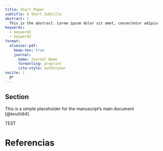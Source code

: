 ```yaml
---
title: Short Paper
subtitle: A Short Subtitle
abstract: |
  This is the abstract. Lorem ipsum dolor sit amet, consectetur adipiscing elit. Vestibulum augue turpis, dictum non malesuada a, volutpat eget velit. Nam placerat turpis purus, eu tristique ex tincidunt et. Mauris sed augue eget turpis ultrices tincidunt. Sed et mi in leo porta egestas. Aliquam non laoreet velit. Nunc quis ex vitae eros aliquet auctor nec ac libero. Duis laoreet sapien eu mi luctus, in bibendum leo molestie. Sed hendrerit diam diam, ac dapibus nisl volutpat vitae. Aliquam bibendum varius libero, eu efficitur justo rutrum at. Sed at tempus elit.
keywords: 
  - keyword1
  - keyword2
format:
  elsevier-pdf:
    keep-tex: true
    journal:
      name: Journal Name
      formatting: preprint
      cite-style: authoryear
nocite: |
  @*
---
```


## Section
This is a simple placeholder for the manuscript's main document [@knuth84].

TEST

# Referencias

::: {#refs}
:::
